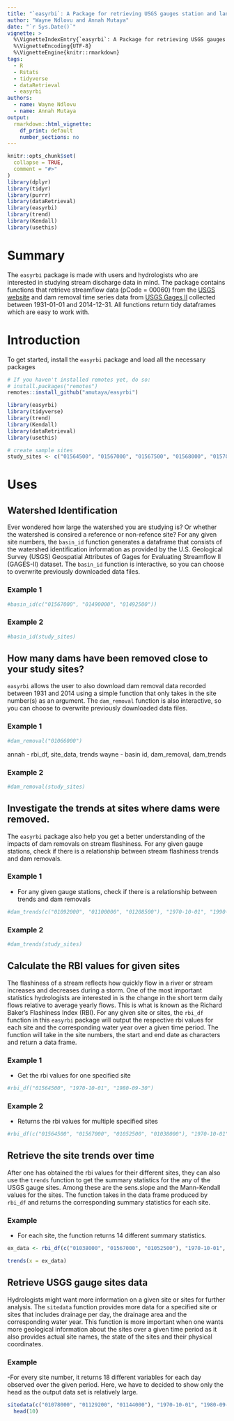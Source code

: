```yaml
---
title: "`easyrbi`: A Package for retrieving USGS gauges station and landuse data, and calculating stream flashiness"
author: "Wayne Ndlovu and Annah Mutaya"
date: "`r Sys.Date()`"
vignette: >
  %\VignetteIndexEntry{`easyrbi`: A Package for retrieving USGS gauges station and landuse data, and calculating stream flashiness}
  %\VignetteEncoding{UTF-8}
  %\VignetteEngine{knitr::rmarkdown}
tags:
  - R
  - Rstats
  - tidyverse
  - dataRetrieval
  - easyrbi
authors:
  - name: Wayne Ndlovu
  - name: Annah Mutaya
output:
  rmarkdown::html_vignette:
    df_print: default
    number_sections: no
---
```

```r
knitr::opts_chunk$set(
  collapse = TRUE,
  comment = "#>"
)
library(dplyr)
library(tidyr)
library(purrr)
library(dataRetrieval)
library(easyrbi)
library(trend)
library(Kendall)
library(usethis)
```



# Summary
The `easyrbi` package is made with users and hydrologists who are interested in studying stream discharge data in mind. The package contains functions that retrieve streamflow data (pCode = 00060) from the [USGS website](https://waterservices.usgs.gov/rest/Site-Test-Tool.html) and dam removal time series data from [USGS Gages II](https://www.sciencebase.gov/catalog/item/59692a64e4b0d1f9f05fbd39) collected between 1931-01-01 and 2014-12-31. All functions return tidy dataframes which are easy to work with.

# Introduction
To get started, install the `easyrbi` package and load all the necessary packages
```r
# If you haven't installed remotes yet, do so:
# install.packages("remotes")
remotes::install_github("amutaya/easyrbi")

library(easyrbi)
library(tidyverse)
library(trend)
library(Kendall)
library(dataRetrieval)
library(usethis)

# create sample sites
study_sites <- c("01564500", "01567000", "01567500", "01568000", "01570000", "01571500", "01573000", "01574000", "01574500", "01576500")
```


# Uses

## Watershed Identification
Ever wondered how large the watershed you are studying is? Or whether the watershed is consired a reference or non-refence site? For any given site numbers, the `basin_id` function generates a dataframe that consists of the watershed identification information as provided by the U.S. Geological Survey (USGS) Geospatial Attributes of Gages for Evaluating Streamflow II (GAGES-II) dataset. The `basin_id` function is interactive, so you can choose to overwrite previously downloaded data files.

### Example 1
```r
#basin_id(c("01567000", "01490000", "01492500"))
```

### Example 2
```r
#basin_id(study_sites)
```

## How many dams have been removed close to your study sites?
`easyrbi` allows the user to also download dam removal data recorded between 1931 and 2014 using a simple function that only takes in the site number(s) as an argument. The `dam_removal` function is also interactive, so you can choose to overwrite previously downloaded data files.

### Example 1
```r
#dam_removal("01066000")
```

annah - rbi_df, site_data, trends
wayne - basin id, dam_removal, dam_trends

### Example 2
```r
#dam_removal(study_sites)
```

## Investigate the trends at sites where dams were removed.
The `easyrbi` package also help you get a better understanding of the impacts of dam removals on stream flashiness. For any given gauge stations, check if there is a relationship between stream flashiness trends and dam removals.

### Example 1
- For any given gauge stations, check if there is a relationship between trends and dam removals 
```r
#dam_trends(c("01092000", "01100000", "01208500"), "1970-10-01", "1990-09-30")
```

### Example 2
```r
#dam_trends(study_sites)
```


## Calculate the RBI values for given sites
The flashiness of a stream reflects how quickly flow in a river or stream increases and decreases during a storm. One of the most important statistics hydrologists are interested in is the change in the short term daily flows relative to average yearly flows. This is what is known as the Richard Baker's Flashiness Index (RBI). For any given site or sites, the `rbi_df` function in this `easyrbi` package will output the respective rbi values for each site and the corresponding water year over a given time period. The function will take in the site numbers, the start and end date as characters and return a data frame. 

### Example 1
- Get the rbi values for one specified site
```r
#rbi_df("01564500", "1970-10-01", "1980-09-30")
```

### Example 2
- Returns the rbi values for multiple specified sites
```r
#rbi_df(c("01564500", "01567000", "01052500", "01038000"), "1970-10-01", "1980-09-30")
```


## Retrieve the site trends over time
After one has obtained the rbi values for their different sites, they can also use the `trends` function to get the summary statistics for the any of the USGS gauge sites. Among these are the sens.slope and the Mann-Kendall values for the sites. The function takes in the data frame produced by `rbi_df` and returns the corresponding summary statistics for each site. 

### Example 
- For each site, the function returns 14 different summary statistics.
```r
ex_data <- rbi_df(c("01038000", "01567000", "01052500"), "1970-10-01", "1980-09-30")

trends(x = ex_data) 
```

## Retrieve USGS gauge sites data
Hydrologists might want more information on a given site or sites for further analysis. The `sitedata` function provides more data for a specified site or sites that includes drainage per day, the drainage area and the corresponding water year. This function is more important when one wants more geological information about the sites over a given time period as it also provides actual site names, the state of the sites and their physical coordinates. 

### Example 
-For every site number, it returns 18 different variables for each day observed over the given period. Here, we have to decided to show only the head as the output data set is relatively large. 
```r
sitedata(c("01078000", "01129200", "01144000"), "1970-10-01", "1980-09-30") %>%
  head(10)
```
























